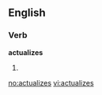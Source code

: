 
==English==

===Verb===
'''actualizes'''

# {{third-person singular of|[[actualize]]}}

[[no:actualizes]]
[[vi:actualizes]]